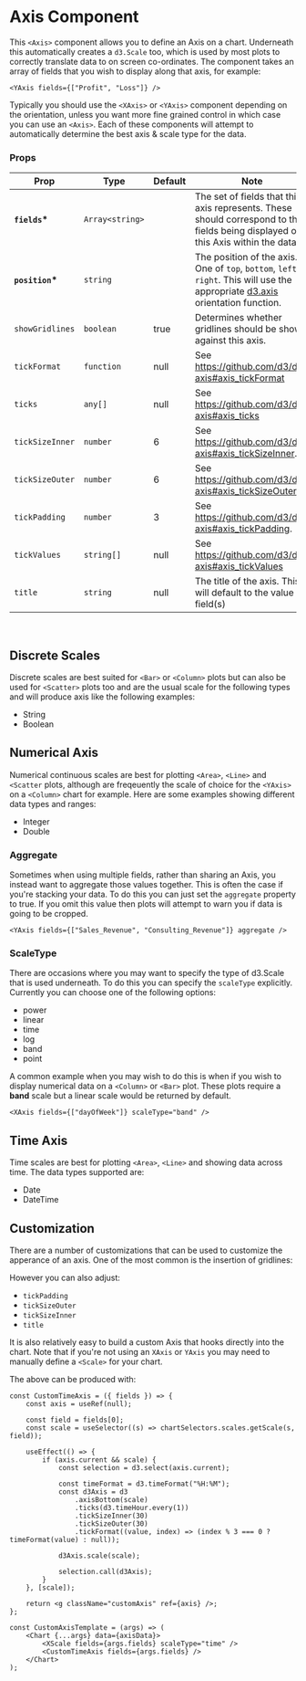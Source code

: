 
<Meta title="Components/Axis" />

# Axis Component

This `<Axis>` component allows you to define an Axis on a chart. Underneath this automatically creates a `d3.Scale` too, which is used by most plots to correctly translate data to on screen co-ordinates. The component takes an array of fields that you wish to display along that axis, for example:

```
<YAxis fields={["Profit", "Loss"]} />
```

Typically you should use the `<XAxis>` or `<YAxis>` component depending on the orientation, unless you want more fine grained control in which case you can use an `<Axis>`. Each of these components will attempt to automatically determine the best axis & scale type for the data.

### Props

| Prop             | Type            | Default | Note                                                                                                                                                                      |
| ---------------- | --------------- | ------- | ------------------------------------------------------------------------------------------------------------------------------------------------------------------------- |
| **`fields`\***   | `Array<string>` |         | The set of fields that this axis represents. These should correspond to the fields being displayed on this Axis within the data.                                          |
| **`position`\*** | `string`        |         | The position of the axis. One of `top`, `bottom`, `left` or `right`. This will use the appropriate [d3.axis](https://github.com/d3/d3-axis#axisTop) orientation function. |
| `showGridlines`  | `boolean`       | true    | Determines whether gridlines should be shown against this axis.                                                                                                           |
| `tickFormat`     | `function`      | null    | See https://github.com/d3/d3-axis#axis_tickFormat                                                                                                                         |
| `ticks`          | `any[]`         | null    | See https://github.com/d3/d3-axis#axis_ticks                                                                                                                              |
| `tickSizeInner`  | `number`        | 6       | See https://github.com/d3/d3-axis#axis_tickSizeInner.                                                                                                                     |
| `tickSizeOuter`  | `number`        | 6       | See https://github.com/d3/d3-axis#axis_tickSizeOuter.                                                                                                                     |
| `tickPadding`    | `number`        | 3       | See https://github.com/d3/d3-axis#axis_tickPadding.                                                                                                                       |
| `tickValues`     | `string[]`      | null    | See https://github.com/d3/d3-axis#axis_tickValues                                                                                                                         |
| `title`          | `string`        | null    | The title of the axis. This will default to the value in field(s)                                                                                                         |

<br />

## Discrete Scales

Discrete scales are best suited for `<Bar>` or `<Column>` plots but can also be used for `<Scatter>` plots too and are the usual scale for the following types and will produce axis like the following examples:

-   String
-   Boolean

<Canvas>
    <Story id="components-axis-types--string-axis" />
</Canvas>
<Canvas>
    <Story id="components-axis-types--boolean-axis" />
</Canvas>

## Numerical Axis

Numerical continuous scales are best for plotting `<Area>`, `<Line>` and `<Scatter` plots, although are freqeuently the scale of choice for the `<YAxis>` on a `<Column>` chart for example. Here are some examples showing different data types and ranges:

-   Integer
-   Double

<Canvas>
    <Story id="components-axis-types--integer-axis" />
</Canvas>
<Canvas>
    <Story id="components-axis-types--double-axis" />
</Canvas>
<Canvas>
    <Story id="components-axis-types--double-axis-only-negative-axis" />
</Canvas>
<Canvas>
    <Story id="components-axis-types--double-axis-mixed-sign-axis" />
</Canvas>

### Aggregate

Sometimes when using multiple fields, rather than sharing an Axis, you instead want to aggregate those values together. This is often the case if you're stacking your data. To do this you can just set the `aggregate` property to true. If you omit this value then plots will attempt to warn you if data is going to be cropped.

```
<YAxis fields={["Sales_Revenue", "Consulting_Revenue"]} aggregate />
```

### ScaleType

There are occasions where you may want to specify the type of d3.Scale that is used underneath. To do this you can specify the `scaleType` explicitly. Currently you can choose one of the following options:

-   power
-   linear
-   time
-   log
-   band
-   point

A common example when you may wish to do this is when if you wish to display numerical data on a `<Column>` or `<Bar>` plot. These plots require a **band** scale but a linear scale would be returned by default.

```
<XAxis fields={["dayOfWeek"]} scaleType="band" />
```

## Time Axis

Time scales are best for plotting `<Area>`, `<Line>` and showing data across time. The data types supported are:

-   Date
-   DateTime

<Canvas>
    <Story id="components-axis-types--date-axis" />
</Canvas>
<Canvas>
    <Story id="components-axis-types--date-time-axis" />
</Canvas>

## Customization

There are a number of customizations that can be used to customize the apperance of an axis. One of the most common is the insertion of gridlines:

<Canvas>
    <Story id="components-axis-customization--gridlines" />
</Canvas>

However you can also adjust:

-   `tickPadding`
-   `tickSizeOuter`
-   `tickSizeInner`
-   `title`

It is also relatively easy to build a custom Axis that hooks directly into the chart. Note that if you're not using an `XAxis` or `YAxis` you may need to manually define a `<Scale>` for your chart.

<Canvas>
    <Story id="components-axis-customization--fully-custom-axis" />
</Canvas>

The above can be produced with:

```
const CustomTimeAxis = ({ fields }) => {
    const axis = useRef(null);

    const field = fields[0];
    const scale = useSelector((s) => chartSelectors.scales.getScale(s, field));

    useEffect(() => {
        if (axis.current && scale) {
            const selection = d3.select(axis.current);

            const timeFormat = d3.timeFormat("%H:%M");
            const d3Axis = d3
                .axisBottom(scale)
                .ticks(d3.timeHour.every(1))
                .tickSizeInner(30)
                .tickSizeOuter(30)
                .tickFormat((value, index) => (index % 3 === 0 ? timeFormat(value) : null));

            d3Axis.scale(scale);

            selection.call(d3Axis);
        }
    }, [scale]);

    return <g className="customAxis" ref={axis} />;
};

const CustomAxisTemplate = (args) => (
    <Chart {...args} data={axisData}>
        <XScale fields={args.fields} scaleType="time" />
        <CustomTimeAxis fields={args.fields} />
    </Chart>
);
```
